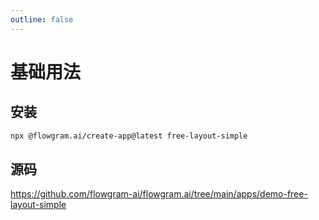 ```yaml
---
outline: false
---
```



# 基础用法


<FreeLayoutSimplePreview />

## 安装

```bash
npx @flowgram.ai/create-app@latest free-layout-simple
```

## 源码

https://github.com/flowgram-ai/flowgram.ai/tree/main/apps/demo-free-layout-simple

